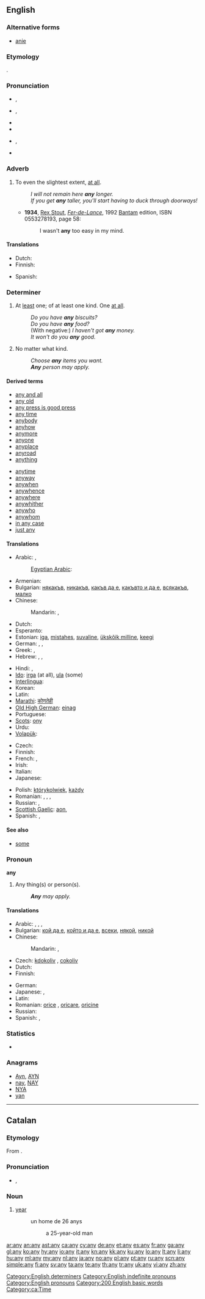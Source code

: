 {{also|ANY|-any|-ány|ăn ý}}
==English==
{{wikipedia}}

===Alternative forms===
* [[anie]] {{qualifier|obsolete}}

===Etymology===
{{etyl|ang}} {{term|ænig|æniġ|lang=ang}}.

===Pronunciation===
* {{a|UK}} {{IPA|/ˈɛnɪ/}}, {{SAMPA|/"EnI/}}
* {{a|US}} {{IPA|/ˈɛni/}}, {{SAMPA|/"Eni/}}
* {{audio|en-us-any.ogg|Audio (US)}}
* {{rhymes|ɛni}}
* {{a|Ireland}} {{IPA|/ˈæni/}}, {{SAMPA|/"{ni/}}
* {{rhymes|æni}}

===Adverb===
{{en-adv|-}}

# To even the slightest extent, [[at all]].
#: ''I will not remain here '''any''' longer.''
#: ''If you get '''any''' taller, you'll start having to duck through doorways!''
#* '''1934''', [[w:Rex Stout|Rex Stout]], [[w:Fer-de-Lance (book)|''Fer-de-Lance'']], 1992 [[w:Bantam Books|Bantam]] edition, ISBN 0553278193, page 58:
#*: I wasn't '''any''' too easy in my mind.

====Translations====
{{trans-top|at all}}
* Dutch: {{t|nl|enig}}
* Finnish: {{t|fi|yhtään}}
{{trans-mid}}
* Spanish: {{t|es|algo}}
{{trans-bottom}}

===Determiner===
{{en-det}}

# At [[least]] one; of at least one kind. One [[at all]].
#: ''Do you have '''any''' biscuits?''
#: ''Do you have '''any''' food?''
#: (With negative:) ''I haven't got '''any''' money.''
#: ''It won't do you '''any''' good.''
# No matter what kind.
#: ''Choose '''any''' items you want.''
#: '''''Any''' person may apply.''

====Derived terms====
{{der-top}}
* [[any and all]]
* [[any old]]
* [[any press is good press]]
* [[any time]]
* [[anybody]]
* [[anyhow]]
* [[anymore]]
* [[anyone]]
* [[anyplace]]
* [[anyroad]]
* [[anything]]
{{der-mid}}
* [[anytime]]
* [[anyway]]
* [[anywhen]]
* [[anywhence]]
* [[anywhere]]
* [[anywhither]]
* [[anywho]]
* [[anywhom]]
* [[in any case]]
* [[just any]]
{{der-bottom}}

====Translations====
{{trans-top|At least one (kind)}}
* Arabic: {{t|ar|أي|m|tr='ayy|sc=Arab}}, {{t|ar|كل|tr=kull|sc=Arab}}
*: [[Egyptian Arabic]]: {{tø|arz|أي|tr=ay|sc=Arab}}
* Armenian: {{t|hy|որևէ|tr=vorevē|sc=Armn}}
* Bulgarian: [[някакъв]], [[никакъв]], [[какъв да е]], [[какъвто и да е]], [[всякакъв]], [[малко]]
* Chinese:
*: Mandarin: {{t-|cmn|任意|tr=rènyì|sc=Hani}}, {{t-|cmn|任何|tr=rènhé|sc=Hani}}
* Dutch: {{t|nl|enig}}
* Esperanto: {{t|eo|iu}}
* Estonian: [[iga]], [[mistahes]], [[suvaline]], [[ükskõik milline]], [[keegi]]
* German: {{t|de|jeder}}, {{t|de|jeglicher}}, {{t|de|alle|p}}
* Greek: {{t+|el|καθένας}}, {{t+|el|όποιος}}
* Hebrew: {{t|he|מישהי|sc=Hebr}}, {{t|he|מישהו|tr=míshehu|alt=מִישֶׁהוּ|sc=Hebr}}, {{t|he|כל|tr=kol|sc=Hebr}}
{{trans-mid}}
* Hindi: {{t|hi|कोई|tr=koī|sc=Deva}}, {{t|hi|कोई भी|tr=koī bhī|sc=Deva}}
* [[Ido]]: [[irga]] (at all), [[ula]] (some)
* [[Interlingua]]: {{t|ia|ulle}}
* Korean: {{t|ko|어떤|tr=eotteon|sc=Kore}}
* Latin: {{t|la|ullus}}
* [[Marathi]]: [[कोणतेही]]
* [[Old High German]]: [[einag]]
* Portuguese: {{t|pt|qualquer}}
* [[Scots]]: [[ony]]
* Urdu: {{t|ur|کوئی|tr=koī|sc=ur-Arab}}
* [[Volapük]]: {{t|vo|seimik}}
{{trans-bottom}}

{{trans-top|No matter what kind}}
* Czech: {{t-|cs|kterýkoliv}}
* Finnish: {{t|fi|tahansa}}
* French: {{t|fr|n'importe quel}}, {{t|fr|quelconque}}
* Irish: {{t+|ga|aon|xs=Irish}}
* Italian: {{t+|it|qualsiasi}}
* Japanese: {{t-|ja|任意|tr=にんい, nin'i}}
{{trans-mid}}
* Polish: [[którykolwiek]], [[każdy]]
* Romanian: {{t-|ro|orice}}, {{t-|ro|oricare}}, {{t|ro|nici un}}, {{t|ro|nici o}}
* Russian: {{t+|ru|любой|tr=ljubój}}, {{t+|ru|-нибудь|tr=-nibúd’}}
* [[Scottish Gaelic]]: [[aon]], {{t-|gd|sam bith|xs=Scottish Gaelic}}
* Spanish: {{t+|es|cualquier}}, {{t+|es|cualquiera}}
{{trans-bottom}}

====See also====
* [[some]]

===Pronoun===
'''any'''

# Any thing(s) or person(s).
#: '''''Any''' may apply.''

====Translations====
{{trans-top|Any things or persons}}
* Arabic: {{t|ar|أي|tr='ayy}}, {{t-|ar|كل|tr=kull}}, {{t|ar|أية|f|tr='áyya}}, {{t|ar|أيما|tr='áyyma}}
* Bulgarian: [[кой да е]], [[който и да е]], [[всеки]], [[някой]], [[никой]]
* Chinese:
*: Mandarin: {{t-|cmn|誰|sc=Hani}}, {{t-|cmn|谁|tr=shuí, shéi|sc=Hani}}
* Czech: [[kdokoliv]] {{gloss|anyone}}, [[cokoliv]] {{gloss|anything}}
* Dutch: {{t|nl|elk}}
* Finnish: {{t|fi|tahansa}}
{{trans-mid}}
* German: {{t+|de|jeder|m}}
* Japanese: {{t|ja|どれも|tr=doremo}}, {{t|ja|どれでも|tr=doredemo}}
* Latin: {{t|la|ullus}}
* Romanian: [[orice]] {{gloss|anything}}, [[oricare]], [[oricine]] {{gloss|anyone}}
* Russian: {{t+|ru|любой|tr=ljubój}}
* Spanish: {{t|es|alguno|m}}, {{t|es|alguna|f}}
{{trans-bottom}}

===Statistics===
* {{rank|into|up|your|58|any|what|do|has}}

===Anagrams===
* [[Ayn#English|Ayn]], [[AYN#English|AYN]]
* [[nay#English|nay]], [[NAY#English|NAY]]
* [[NYA#English|NYA]]
* [[yan#English|yan]]

[[Category:English determiners]]
[[Category:English indefinite pronouns]]
[[Category:English pronouns]]

----

==Catalan==

===Etymology===
From {{etyl|la|ca}} {{term|lang=la|annus}}.

===Pronunciation===
* {{IPA|/aɲ/|lang=ca}}, {{SAMPA|/aJ/}}

===Noun===
{{ca-noun|m}}

# [[year]]
#:un home de 26 anys
#::a 25-year-old man

[[Category:200 English basic words]]
[[Category:ca:Time]]

[[ar:any]]
[[an:any]]
[[ast:any]]
[[ca:any]]
[[cy:any]]
[[de:any]]
[[et:any]]
[[es:any]]
[[fr:any]]
[[ga:any]]
[[gl:any]]
[[ko:any]]
[[hy:any]]
[[io:any]]
[[it:any]]
[[kn:any]]
[[kk:any]]
[[ku:any]]
[[lo:any]]
[[lt:any]]
[[li:any]]
[[hu:any]]
[[ml:any]]
[[my:any]]
[[nl:any]]
[[ja:any]]
[[no:any]]
[[pl:any]]
[[pt:any]]
[[ru:any]]
[[scn:any]]
[[simple:any]]
[[fi:any]]
[[sv:any]]
[[ta:any]]
[[te:any]]
[[th:any]]
[[tr:any]]
[[uk:any]]
[[vi:any]]
[[zh:any]]